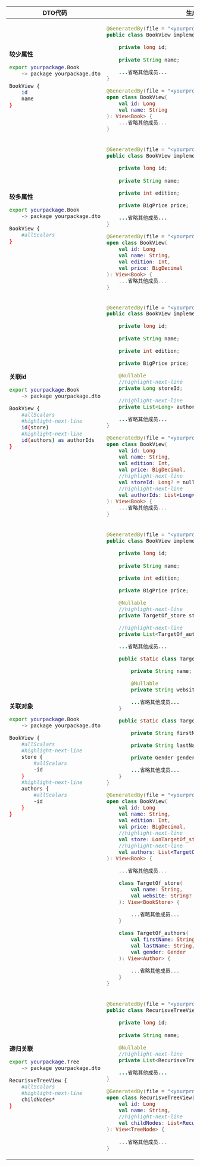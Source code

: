 
<table>
<thead>
<tr>
<th>DTO代码</th>
<th>生成的DTO类型定义</th>
</tr>
</thead>
<tbody>
<tr>
<td>

**较少属性**

```sh
export yourpackage.Book
    -> package yourpackage.dto

BookView {
    id
    name
}
```

</td>
<td>
<Tabs groupId="language">
<TabItem value="java" label="Java">

```java
@GeneratedBy(file = "<yourproject>/yourpackage/Book.dto")
public class BookView implemenets View<Book> {

    private long id;
    
    private String name;

    ...省略其他成员...
}
```

</TabItem>
<TabItem value="kotlin" label="Kotlin">

```kotlin
@GeneratedBy(file = "<yourproject>/yourpackage/Book.dto")
open class BookView(
    val id: Long
    val name: String
): View<Book> {
    ...省略其他成员...
}
```

</TabItem>
</Tabs>
</td>
</tr>
<tr>
<td>

**较多属性**

```sh
export yourpackage.Book
    -> package yourpackage.dto

BookView {
    #allScalars
}
```

</td>
<td>
<Tabs groupId="language">
<TabItem value="java" label="Java">

```java
@GeneratedBy(file = "<yourproject>/yourpackage/Book.dto")
public class BookView implemenets View<Book> {

    private long id;
    
    private String name;

    private int edition;

    private BigPrice price;

    ...省略其他成员...
}
```

</TabItem>
<TabItem value="kotlin" label="Kotlin">

```kotlin
@GeneratedBy(file = "<yourproject>/yourpackage/Book.dto")
open class BookView(
    val id: Long
    val name: String,
    val edition: Int,
    val price: BigDecimal
): View<Book> {
    ...省略其他成员...
}
```

</TabItem>
</Tabs>
</td>
</tr>
<tr>
<td>

**关联id**

```sh
export yourpackage.Book
    -> package yourpackage.dto

BookView {
    #allScalars
    #highlight-next-line
    id(store)
    #highlight-next-line
    id(authors) as authorIds
}
```

</td>
<td>
<Tabs groupId="language">
<TabItem value="java" label="Java">

```java
@GeneratedBy(file = "<yourproject>/yourpackage/Book.dto")
public class BookView implemenets View<Book> {

    private long id;
    
    private String name;

    private int edition;

    private BigPrice price;

    @Nullable
    //highlight-next-line
    private Long storeId;

    //highlight-next-line
    private List<Long> authorIds;

    ...省略其他成员...
}
```

</TabItem>
<TabItem value="kotlin" label="Kotlin">

```kotlin
@GeneratedBy(file = "<yourproject>/yourpackage/Book.dto")
open class BookView(
    val id: Long
    val name: String,
    val edition: Int,
    val price: BigDecimal,
    //highlight-next-line
    val storeId: Long? = null,
    //highlight-next-line
    val authorIds: List<Long> = emptyList()
): View<Book> {
    ...省略其他成员...
}
```

</TabItem>
</Tabs>
</td>
</tr>
<tr>
<td>

**关联对象**

```sh
export yourpackage.Book
    -> package yourpackage.dto

BookView {
    #allScalars
    #highlight-next-line
    store {
        #allScalars
        -id
    }
    #highlight-next-line
    authors {
        #allScalars
        -id
    }
}
```

</td>
<td>
<Tabs groupId="language">
<TabItem value="java" label="Java">

```java
@GeneratedBy(file = "<yourproject>/yourpackage/Book.dto")
public class BookView implemenets View<Book> {

    private long id;
    
    private String name;

    private int edition;

    private BigPrice price;

    @Nullable
    //highlight-next-line
    private TargetOf_store store;

    //highlight-next-line
    private List<TargetOf_authors> authors;

    ...省略其他成员...

    public static class TargetOf_store implemenets View<BookStore> {

        private String name;

        @Nullable
        private String website;

        ...省略其他成员...
    }

    public static class TargetOf_authors implemenets View<Author> {

        private String firstName;

        private String lastName;

        private Gender gender;

        ...省略其他成员... 
    }
}
```

</TabItem>
<TabItem value="kotlin" label="Kotlin">

```kotlin
@GeneratedBy(file = "<yourproject>/yourpackage/Book.dto")
open class BookView(
    val id: Long
    val name: String,
    val edition: Int,
    val price: BigDecimal,
    //highlight-next-line
    val store: LonTargetOf_storeg? = null,
    //highlight-next-line
    val authors: List<TargetOf_authors> = emptyList()
): View<Book> {
    
    ...省略其他成员...

    class TargetOf_store(
        val name: String,
        val website: String? = null
    ): View<BookStore> {

        ...省略其他成员...
    }

    class TargetOf_authors(
        val firstName: String,
        val lastName: String,
        val gender: Gender
    ): View<Author> {

        ...省略其他成员...
    }
}
```

</TabItem>
</Tabs>
</td>
</tr>
<tr>
<td>

**递归关联**

```sh
export yourpackage.Tree
    -> package yourpackage.dto

RecurisveTreeView {
    #allScalars
    #highlight-next-line
    childNodes*
}
```

</td>
<td>
<Tabs groupId="language">
<TabItem value="java" label="Java">

```java
@GeneratedBy(file = "<yourproject>/yourpackage/RecurisveTreeView.dto")
public class RecurisveTreeView implemenets View<TreeNode> {

    private long id;
    
    private String name;

    @Nullable
    //highlight-next-line
    private List<RecurisveTreeView> childNodes;

    ...省略其他成员...
}
```

</TabItem>
<TabItem value="kotlin" label="Kotlin">

```kotlin
@GeneratedBy(file = "<yourproject>/yourpackage/Book.dto")
open class RecurisveTreeView(
    val id: Long
    val name: String,
    //highlight-next-line
    val childNodes: List<RecurisveTreeView>? = null
): View<TreeNode> {
    
    ...省略其他成员...
}
```

</TabItem>
</Tabs>
</td>
</tr>
</tbody>
</table>